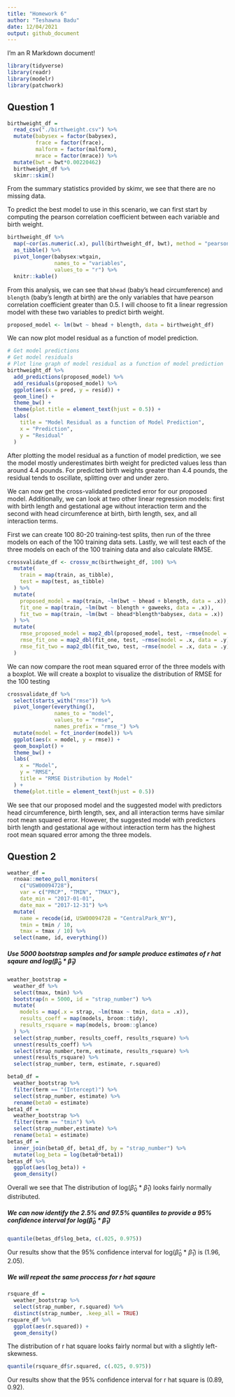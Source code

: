 ```yaml
---
title: "Homework 6"
author: "Teshawna Badu"
date: 12/04/2021
output: github_document
---
```


I'm an R Markdown document!

```r
library(tidyverse)
library(readr)
library(modelr)
library(patchwork)
```


## Question 1 
```r
birthweight_df = 
  read_csv("./birthweight.csv") %>% 
  mutate(babysex = factor(babysex),
         frace = factor(frace),
         malform = factor(malform),
         mrace = factor(mrace)) %>% 
  mutate(bwt = bwt*0.00220462)
  birthweight_df %>% 
  skimr::skim()
```
From the summary statistics provided by skimr, we see that there are no missing data.

To predict the best model to use in this scenario, we can first start by computing the pearson correlation coefficient between each variable and birth weight.
```r
birthweight_df %>%
  map(~cor(as.numeric(.x), pull(birthweight_df, bwt), method = "pearson")) %>%
  as_tibble() %>%
  pivot_longer(babysex:wtgain,
               names_to = "variables",
               values_to = "r") %>%
  knitr::kable()
```
From this analysis, we can see that `bhead` (baby's head circumference) and `blength` (baby's length at birth) are the only variables that have pearson correlation coefficient greater than 0.5. I will choose to fit a linear regression model with these two variables to predict birth weight. 

```r
proposed_model <- lm(bwt ~ bhead + blength, data = birthweight_df)
```

We can now plot model residual as a function of model prediction.
```r
# Get model predictions
# Get model residuals
# Plot line graph of model residual as a function of model prediction
birthweight_df %>%
  add_predictions(proposed_model) %>%
  add_residuals(proposed_model) %>%
  ggplot(aes(x = pred, y = resid)) +
  geom_line() +
  theme_bw() +
  theme(plot.title = element_text(hjust = 0.5)) +
  labs(
    title = "Model Residual as a function of Model Prediction",
    x = "Prediction",
    y = "Residual"
  )
```
After plotting the model residual as a function of model prediction, we see the model mostly underestimates birth weight for predicted values less than around 4.4 pounds. For predicted birth weights greater than 4.4 pounds, the residual tends to oscillate, splitting over and under zero.

We can now get the cross-validated predicted error for our proposed model. Additionally, we can look at two other linear regression models: first with birth length and gestational age without interaction term and the second with head circumference at birth, birth length, sex, and all interaction terms.

First we can create 100 80-20 training-test splits, then run of the three models on each of the 100 training data sets. Lastly, we will test each of the three models on each of the 100 training data and also calculate RMSE.
```r
crossvalidate_df <- crossv_mc(birthweight_df, 100) %>%
  mutate(
    train = map(train, as_tibble),
    test = map(test, as_tibble)
  ) %>%
  mutate(
    proposed_model = map(train, ~lm(bwt ~ bhead + blength, data = .x)),
    fit_one = map(train, ~lm(bwt ~ blength + gaweeks, data = .x)),
    fit_two = map(train, ~lm(bwt ~ bhead*blength*babysex, data = .x))
  ) %>%
  mutate(
    rmse_proposed_model = map2_dbl(proposed_model, test, ~rmse(model = .x, data = .y)),
    rmse_fit_one = map2_dbl(fit_one, test, ~rmse(model = .x, data = .y)),
    rmse_fit_two = map2_dbl(fit_two, test, ~rmse(model = .x, data = .y))
  )
```


We can now compare the root mean squared error of the three models with a boxplot.
We will create a boxplot to visualize the distribution of RMSE for the 100 testing

```r
crossvalidate_df %>%
  select(starts_with("rmse")) %>%
  pivot_longer(everything(),
               names_to = "model",
               values_to = "rmse",
               names_prefix = "rmse_") %>%
  mutate(model = fct_inorder(model)) %>%
  ggplot(aes(x = model, y = rmse)) +
  geom_boxplot() +
  theme_bw() +
  labs(
    x = "Model",
    y = "RMSE",
    title = "RMSE Distribution by Model"
  ) +
  theme(plot.title = element_text(hjust = 0.5))
```
We see that our proposed model and the suggested model with predictors head circumference, birth length, sex, and all interaction terms have similar root mean squared error. However, the suggested model with predictors birth length and gestational age without interaction term has the highest root mean squared error among the three models.


## Question 2
```r
weather_df = 
  rnoaa::meteo_pull_monitors(
    c("USW00094728"),
    var = c("PRCP", "TMIN", "TMAX"), 
    date_min = "2017-01-01",
    date_max = "2017-12-31") %>%
  mutate(
    name = recode(id, USW00094728 = "CentralPark_NY"),
    tmin = tmin / 10,
    tmax = tmax / 10) %>%
  select(name, id, everything())
```


##### Use 5000 bootstrap samples and for sample produce estimates of r hat sqaure and log($\hat\beta_0$ * $\hat\beta_1$)

```r
weather_bootstrap = 
  weather_df %>% 
  select(tmax, tmin) %>% 
  bootstrap(n = 5000, id = "strap_number") %>%
  mutate(
    models = map(.x = strap, ~lm(tmax ~ tmin, data = .x)),
    results_coeff = map(models, broom::tidy),
    results_rsquare = map(models, broom::glance)
  ) %>% 
  select(strap_number, results_coeff, results_rsquare) %>% 
  unnest(results_coeff) %>% 
  select(strap_number,term, estimate, results_rsquare) %>% 
  unnest(results_rsquare) %>% 
  select(strap_number, term, estimate, r.squared)
```

```r
beta0_df = 
  weather_bootstrap %>% 
  filter(term == "(Intercept)") %>% 
  select(strap_number, estimate) %>% 
  rename(beta0 = estimate)
beta1_df = 
  weather_bootstrap %>% 
  filter(term == "tmin") %>%
  select(strap_number,estimate) %>% 
  rename(beta1 = estimate)
betas_df = 
  inner_join(beta0_df, beta1_df, by = "strap_number") %>% 
  mutate(log_beta = log(beta0*beta1))
betas_df %>% 
  ggplot(aes(log_beta)) +
  geom_density()
```

Overall we see that The distribution of log($\hat\beta_0$ * $\hat\beta_1$) looks fairly normally distributed.


##### We can now identify the 2.5% and 97.5% quantiles to provide a 95% confidence interval for log($\hat\beta_0$ * $\hat\beta_1$)
```r
quantile(betas_df$log_beta, c(.025, 0.975)) 
```
Our results show that the 95% confidence interval for log($\hat\beta_0$ * $\hat\beta_1$) is (1.96, 2.05).

##### We will repeat the same proccess for r hat sqaure
```r
rsquare_df = 
  weather_bootstrap %>% 
  select(strap_number, r.squared) %>% 
  distinct(strap_number, .keep_all = TRUE)
rsquare_df %>% 
  ggplot(aes(r.squared)) +
  geom_density()
```
The distribution of r hat square looks fairly normal but with a slightly left-skewness. 

```r
quantile(rsquare_df$r.squared, c(.025, 0.975)) 
```
Our results show that the 95% confidence interval for r hat square is (0.89, 0.92).

